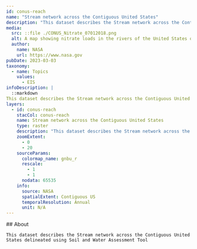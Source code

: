 ```yaml
---
id: conus-reach
name: "Stream network across the Contiguous United States"
description: "This dataset describes the Stream network across the Contiguous United States delineated using Soil and Water Assessment Tool"
media:
  src: ::file ./CONUS_Nitrate_07012018.png
  alt: A map showing nitrate loads in the rivers of the United States on 07/01/2018
  author:
    name: NASA
    url: https://www.nasa.gov
pubDate: 2023-03-03
taxonomy:
  - name: Topics
    values:
      - EIS
infoDescription: |
  ::markdown
This dataset describes the Stream network across the Contiguous United States delineated using Soil and Water Assessment Tool
layers:
  - id: conus-reach
    stacCol: conus-reach
    name: Stream network across the Contiguous United States
    type: raster
    description: "This dataset describes the Stream network across the Contiguous United States delineated using Soil and Water Assessment Tool"
    zoomExtent:
      - 0
      - 20
    sourceParams:
      colormap_name: gnbu_r
      rescale:
        - 1
        - 1
      nodata: 65535
    info:
      source: NASA
      spatialExtent: Contiguous US
      temporalResolution: Annual
      unit: N/A
---
```


<Block>
  <Prose>
    ## About
    
	This dataset describes the Stream network across the Contiguous United States delineated using Soil and Water Assessment Tool

  </Prose>
</Block>
